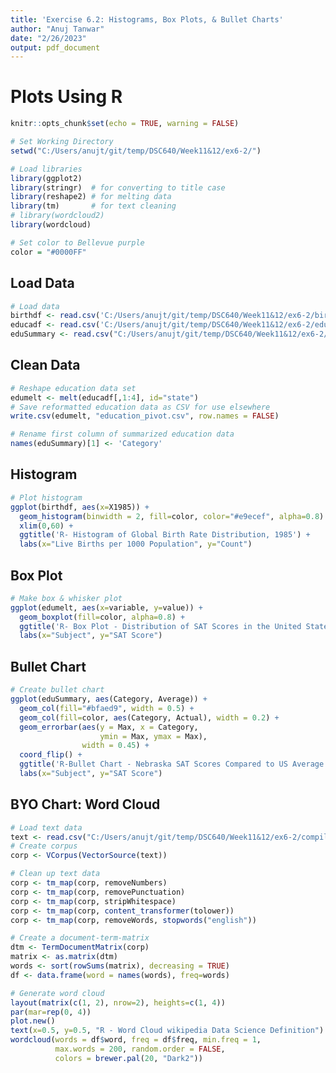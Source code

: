 ```yaml
---
title: 'Exercise 6.2: Histograms, Box Plots, & Bullet Charts'
author: "Anuj Tanwar"
date: "2/26/2023"
output: pdf_document
---
```


# Plots Using **R**

```r
knitr::opts_chunk$set(echo = TRUE, warning = FALSE)

# Set Working Directory
setwd("C:/Users/anujt/git/temp/DSC640/Week11&12/ex6-2/")

# Load libraries
library(ggplot2)
library(stringr)  # for converting to title case
library(reshape2) # for melting data
library(tm)       # for text cleaning
# library(wordcloud2)
library(wordcloud)

# Set color to Bellevue purple
color = "#0000FF"

```

## Load Data

```r
# Load data
birthdf <- read.csv('C:/Users/anujt/git/temp/DSC640/Week11&12/ex6-2/birth-rate.csv')
educadf <- read.csv('C:/Users/anujt/git/temp/DSC640/Week11&12/ex6-2/education.csv')
eduSummary <- read.csv("C:/Users/anujt/git/temp/DSC640/Week11&12/ex6-2/education_summary.csv")

```

## Clean Data

```r
# Reshape education data set
edumelt <- melt(educadf[,1:4], id="state")
# Save reformatted education data as CSV for use elsewhere
write.csv(edumelt, "education_pivot.csv", row.names = FALSE)

# Rename first column of summarized education data
names(eduSummary)[1] <- 'Category'

```

\pagebreak

## Histogram

```r
# Plot histogram
ggplot(birthdf, aes(x=X1985)) +
  geom_histogram(binwidth = 2, fill=color, color="#e9ecef", alpha=0.8) +
  xlim(0,60) +
  ggtitle('R- Histogram of Global Birth Rate Distribution, 1985') +
  labs(x="Live Births per 1000 Population", y="Count")

```

\pagebreak

## Box Plot

```r
# Make box & whisker plot
ggplot(edumelt, aes(x=variable, y=value)) +
  geom_boxplot(fill=color, alpha=0.8) +
  ggtitle('R- Box Plot - Distribution of SAT Scores in the United States') +
  labs(x="Subject", y="SAT Score")

```

\pagebreak

## Bullet Chart

```r
# Create bullet chart
ggplot(eduSummary, aes(Category, Average)) +
  geom_col(fill="#bfaed9", width = 0.5) +
  geom_col(fill=color, aes(Category, Actual), width = 0.2) +
  geom_errorbar(aes(y = Max, x = Category, 
                    ymin = Max, ymax = Max), 
                width = 0.45) +
  coord_flip() +
  ggtitle('R-Bullet Chart - Nebraska SAT Scores Compared to US Average and Max Score') +
  labs(x="Subject", y="SAT Score")

```

\pagebreak

## BYO Chart: Word Cloud

```r
# Load text data
text <- read.csv("C:/Users/anujt/git/temp/DSC640/Week11&12/ex6-2/compiled_Text.txt", sep = "\t", header = FALSE)
# Create corpus
corp <- VCorpus(VectorSource(text))

# Clean up text data
corp <- tm_map(corp, removeNumbers)
corp <- tm_map(corp, removePunctuation)
corp <- tm_map(corp, stripWhitespace)
corp <- tm_map(corp, content_transformer(tolower))
corp <- tm_map(corp, removeWords, stopwords("english"))

# Create a document-term-matrix
dtm <- TermDocumentMatrix(corp)
matrix <- as.matrix(dtm)
words <- sort(rowSums(matrix), decreasing = TRUE)
df <- data.frame(word = names(words), freq=words)

# Generate word cloud
layout(matrix(c(1, 2), nrow=2), heights=c(1, 4))
par(mar=rep(0, 4))
plot.new()
text(x=0.5, y=0.5, "R - Word Cloud wikipedia Data Science Definition")
wordcloud(words = df$word, freq = df$freq, min.freq = 1, 
          max.words = 200, random.order = FALSE,
          colors = brewer.pal(20, "Dark2"))
```


